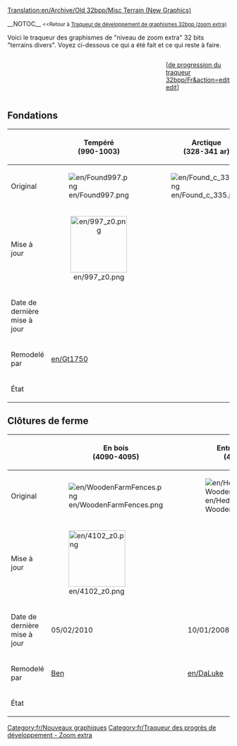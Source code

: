 [[Translation:en/Archive/Old 32bpp/Misc Terrain (New Graphics)]]


__NOTOC__
<small><<Retour à [[fr/Archive/Old 32bpp/Traqueur de développement de graphismes 32bpp (zoom extra)|Traqueur de développement de graphismes 32bpp (zoom extra)]]</small>

Voici le traqueur des graphismes de "niveau de zoom extra" 32 bits "terrains divers". Voyez ci-dessous ce qui a été fait et ce qui reste à faire.<br> 


<!-- merci de mettre à jour la barre de progression après avoir édité ici: 
http://wiki.openttd.org/?title=Template:Barre_de_progression_du_traqueur_32bpp/Fr&action=edit 
-->
<div><div style="display: table-cell; width:100%">{{fr/Barre de progression du traqueur 32bpp|terrains divers}}</div><div style="display: table-cell">[<span class="plainlinks">[http://wiki.openttd.org/?title=Template:Barre de progression du traqueur 32bpp/Fr&action=edit edit]</span>]</div></div>


{{fr/Clé de sprite du tracker}}

<onlyinclude>
==Fondations==
{| border=1 style="background:#e7ebff;"
!
!width=128| Tempéré  <br /> (990-1003)
!width=128| Arctique <br /> (328-341 ar)
!width=128| Tropical <br /> (517-530 tr)
!width=128| Pays des jouets  <br /> (543-556 to)
|-
!Original
|[[File:en/Found997.png]]
|[[File:en/Found c 335.png]]
|[[File:en/Found h 524.png]]
|[[File:en/Found t 550.png]]
|-
!Mise à jour
|align="center"|[[File:en/997 z0.png|128px]]
|
|align="center"|[[File:en/524 z0.png|128px]]
|
|-
!Date de dernière mise à jour
|
|
|
|
|-
!Remodelé par
|[[en/Gt1750]]
|
|
|
|-
!État
| {{fr/Statut du sprite du traqueur|z0 = fait |z1 = souhaité |z2 = souhaité }}
| {{fr/Statut du sprite du traqueur|z0 = souhaité |z1 = souhaité |z2 = souhaité }}
| {{fr/Statut du sprite du traqueur|z0 = fait |z1 = souhaité |z2 = souhaité }}
| {{fr/Statut du sprite du traqueur|z0 = non réclamé |z1 = non réclamé |z2 = non réclamé}}
|}

==Clôtures de ferme==
{| border=1 style="background:#e7ebff;"
!
!width=128| En bois <br /> (4090-4095) 
!width=128| Entrée en haie #1 <br /> (4096-4101)
!width=128| Haie #1 <br /> (4102-4107)
!width=128| Haie #2 <br /> (4108-4113)
!width=128| Haie #3 <br /> (4114-4119)
!width=128| Pierre    <br /> (4120-4125)
|-
!Original
|[[File:en/WoodenFarmFences.png]]
|[[File:en/Hedge-WoodenFarmFences.png]]
|[[File:en/Hedge1FarmFences.png]]
|[[File:en/Hedge2FarmFences.png]]
|[[File:en/Hedge3FarmFences.png]]
|[[File:en/StoneFarmFences.png]]
|-
!Mise à jour
|[[File:en/4102 z0.png|128px]]
|
|[[File:en/4090 z0.png|128px]]
|
|
|
|-
!Date de dernière mise à jour
|05/02/2010
|10/01/2008
|05/02/2010
|10/01/2008
|10/01/2008
|10/01/2008
|-
!Remodelé par
|[[en/Ben Robbins|Ben]]
|[[en/DaLuke]]
|[[en/Ben Robbins|Ben]]
|[[en/DaLuke]]
|[[en/DaLuke]]
|[[en/DaLuke]]
|-
!État
| {{fr/Statut du sprite du traqueur|z0 = fait |z1 = souhaité |z2 = souhaité }}
| {{fr/Statut du sprite du traqueur|z0 = souhaité |z1 = souhaité |z2 = souhaité }}
| {{fr/Statut du sprite du traqueur|z0 = fait |z1 = souhaité |z2 = souhaité }}
| {{fr/Statut du sprite du traqueur|z0 = souhaité |z1 = souhaité |z2 = souhaité }}
| {{fr/Statut du sprite du traqueur|z0 = souhaité |z1 = souhaité |z2 = souhaité }}
| {{fr/Statut du sprite du traqueur|z0 = souhaité |z1 = souhaité |z2 = souhaité }}
|}</onlyinclude>


{{fr/Navbox Développement graphique}}

[[Category:fr/Nouveaux graphiques]][[Category:fr/Traqueur des progrès de développement - Zoom extra]]